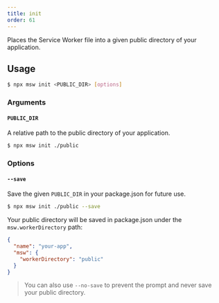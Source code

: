 ```yaml
---
title: init
order: 61
---
```


Places the Service Worker file into a given public directory of your application.

## Usage

```bash
$ npx msw init <PUBLIC_DIR> [options]
```

### Arguments

#### `PUBLIC_DIR`

A relative path to the public directory of your application.

```bash
$ npx msw init ./public
```

### Options

#### `--save`

Save the given `PUBLIC_DIR` in your package.json for future use.

```bash
$ npx msw init ./public --save
```

Your public directory will be saved in package.json under the `msw.workerDirectory` path:

```json
{
  "name": "your-app",
  "msw": {
    "workerDirectory": "public"
  }
}
```

> You can also use `--no-save` to prevent the prompt and never save your public directory.


<PublicDirSnippet />
